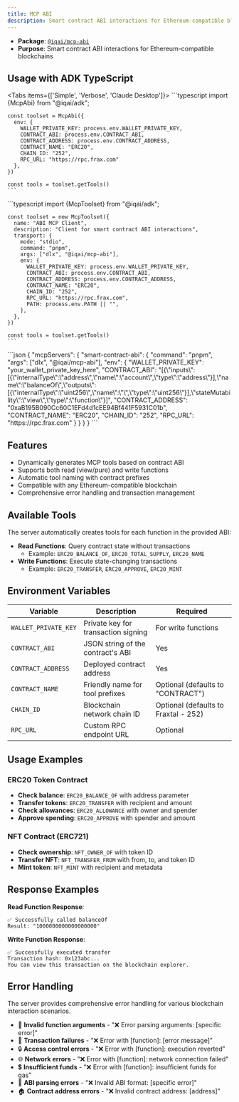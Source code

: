 ```yaml
---
title: MCP ABI
description: Smart contract ABI interactions for Ethereum-compatible blockchains
---
```



- **Package**: [`@iqai/mcp-abi`](https://www.npmjs.com/package/@iqai/mcp-abi)
- **Purpose**: Smart contract ABI interactions for Ethereum-compatible blockchains


## Usage with ADK TypeScript

<Tabs items={['Simple', 'Verbose', 'Claude Desktop']}>
  <Tab value="Simple">
    ```typescript
    import {McpAbi} from "@iqai/adk";

    const toolset = McpAbi({
      env: {
        WALLET_PRIVATE_KEY: process.env.WALLET_PRIVATE_KEY,
        CONTRACT_ABI: process.env.CONTRACT_ABI,
        CONTRACT_ADDRESS: process.env.CONTRACT_ADDRESS,
        CONTRACT_NAME: "ERC20",
        CHAIN_ID: "252",
        RPC_URL: "https://rpc.frax.com"
      },
    })

    const tools = toolset.getTools()
    ```
  </Tab>

  <Tab value="Verbose">
    ```typescript
    import {McpToolset} from "@iqai/adk";

    const toolset = new McpToolset({
      name: "ABI MCP Client",
      description: "Client for smart contract ABI interactions",
      transport: {
        mode: "stdio",
        command: "pnpm",
        args: ["dlx", "@iqai/mcp-abi"],
        env: {
          WALLET_PRIVATE_KEY: process.env.WALLET_PRIVATE_KEY,
          CONTRACT_ABI: process.env.CONTRACT_ABI,
          CONTRACT_ADDRESS: process.env.CONTRACT_ADDRESS,
          CONTRACT_NAME: "ERC20",
          CHAIN_ID: "252",
          RPC_URL: "https://rpc.frax.com",
          PATH: process.env.PATH || "",
        },
      },
    })

    const tools = toolset.getTools()
    ```
  </Tab>

  <Tab value="Claude Desktop">
    ```json
    {
      "mcpServers": {
        "smart-contract-abi": {
          "command": "pnpm",
          "args": ["dlx", "@iqai/mcp-abi"],
          "env": {
            "WALLET_PRIVATE_KEY": "your_wallet_private_key_here",
            "CONTRACT_ABI": "[{\"inputs\":[{\"internalType\":\"address\",\"name\":\"account\",\"type\":\"address\"}],\"name\":\"balanceOf\",\"outputs\":[{\"internalType\":\"uint256\",\"name\":\"\",\"type\":\"uint256\"}],\"stateMutability\":\"view\",\"type\":\"function\"}]",
            "CONTRACT_ADDRESS": "0xaB195B090Cc60C1EFd4d1cEE94Bf441F5931C01b",
            "CONTRACT_NAME": "ERC20",
            "CHAIN_ID": "252",
            "RPC_URL": "https://rpc.frax.com"
          }
        }
      }
    }
    ```
  </Tab>
</Tabs>

## Features

- Dynamically generates MCP tools based on contract ABI
- Supports both read (view/pure) and write functions
- Automatic tool naming with contract prefixes
- Compatible with any Ethereum-compatible blockchain
- Comprehensive error handling and transaction management

## Available Tools

The server automatically creates tools for each function in the provided ABI:

- **Read Functions**: Query contract state without transactions
  - Example: `ERC20_BALANCE_OF`, `ERC20_TOTAL_SUPPLY`, `ERC20_NAME`
- **Write Functions**: Execute state-changing transactions
  - Example: `ERC20_TRANSFER`, `ERC20_APPROVE`, `ERC20_MINT`

## Environment Variables

| Variable             | Description                         | Required                             |
| -------------------- | ----------------------------------- | ------------------------------------ |
| `WALLET_PRIVATE_KEY` | Private key for transaction signing | For write functions                  |
| `CONTRACT_ABI`       | JSON string of the contract's ABI   | Yes                                  |
| `CONTRACT_ADDRESS`   | Deployed contract address           | Yes                                  |
| `CONTRACT_NAME`      | Friendly name for tool prefixes     | Optional (defaults to "CONTRACT")    |
| `CHAIN_ID`           | Blockchain network chain ID         | Optional (defaults to Fraxtal - 252) |
| `RPC_URL`            | Custom RPC endpoint URL             | Optional                             |

## Usage Examples

### ERC20 Token Contract

- **Check balance**: `ERC20_BALANCE_OF` with address parameter
- **Transfer tokens**: `ERC20_TRANSFER` with recipient and amount
- **Check allowances**: `ERC20_ALLOWANCE` with owner and spender
- **Approve spending**: `ERC20_APPROVE` with spender and amount

### NFT Contract (ERC721)

- **Check ownership**: `NFT_OWNER_OF` with token ID
- **Transfer NFT**: `NFT_TRANSFER_FROM` with from, to, and token ID
- **Mint token**: `NFT_MINT` with recipient and metadata

## Response Examples

**Read Function Response**:
```
✅ Successfully called balanceOf
Result: "1000000000000000000"
```

**Write Function Response**:
```
✅ Successfully executed transfer
Transaction hash: 0x123abc...
You can view this transaction on the blockchain explorer.
```

## Error Handling

<Callout type="warn" title="Common Errors">
The server provides comprehensive error handling for various blockchain interaction scenarios.
</Callout>

- 🚨 **Invalid function arguments** - "❌ Error parsing arguments: [specific error]"
- 🔄 **Transaction failures** - "❌ Error with [function]: [error message]"
- 🔒 **Access control errors** - "❌ Error with [function]: execution reverted"
- 🌐 **Network errors** - "❌ Error with [function]: network connection failed"
- 💲 **Insufficient funds** - "❌ Error with [function]: insufficient funds for gas"
- 📄 **ABI parsing errors** - "❌ Invalid ABI format: [specific error]"
- 🏠 **Contract address errors** - "❌ Invalid contract address: [address]"